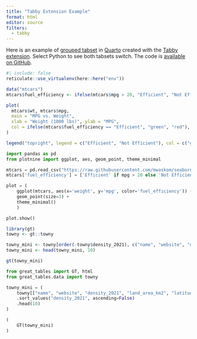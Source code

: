 ```yaml
---
title: "Tabby Extension Example"
format: html
editor: source
filters:
  - tabby
---
```


Here is an example of [grouped tabset](https://quarto.org/docs/output-formats/html-basics.html#tabset-groups) in [Quarto](https://quarto.org/) created with the [Tabby extension](https://quarto.thecoatlessprofessor.com/tabby/). Select Python to see both tabsets switch. The code is [available on GitHub](https://github.com/ivelasq/multilingual-docs/blob/main/tabby-example.qmd).

```r
#| include: false
reticulate::use_virtualenv(here::here("env"))
```

::: {.tabby}
```r
data("mtcars")
mtcars$fuel_efficiency <- ifelse(mtcars$mpg > 20, "Efficient", "Not Efficient")

plot(
  mtcars$wt, mtcars$mpg,
  main = "MPG vs. Weight",
  xlab = "Weight (1000 lbs)", ylab = "MPG",
  col = ifelse(mtcars$fuel_efficiency == "Efficient", "green", "red"), pch = 19
)

legend("topright", legend = c("Efficient", "Not Efficient"), col = c("green", "red"), pch = 19)
```

```python
import pandas as pd
from plotnine import ggplot, aes, geom_point, theme_minimal

mtcars = pd.read_csv("https://raw.githubusercontent.com/mwaskom/seaborn-data/master/mpg.csv").dropna()
mtcars['fuel_efficiency'] = ['Efficient' if mpg > 20 else 'Not Efficient' for mpg in mtcars['mpg']]

plot = (
    ggplot(mtcars, aes(x='weight', y='mpg', color='fuel_efficiency')) +
    geom_point(size=3) +
    theme_minimal()
    )

plot.show()
```
:::


::: {.tabby}
```r
library(gt)
towny <- gt::towny

towny_mini <- towny[order(-towny$density_2021), c("name", "website", "density_2021", "land_area_km2", "latitude", "longitude")]
towny_mini <- head(towny_mini, 10)

gt(towny_mini)
```

```python
from great_tables import GT, html
from great_tables.data import towny

towny_mini = (
    towny[["name", "website", "density_2021", "land_area_km2", "latitude", "longitude"]]
    .sort_values("density_2021", ascending=False)
    .head(10)
)

(
    GT(towny_mini)
)
```
:::